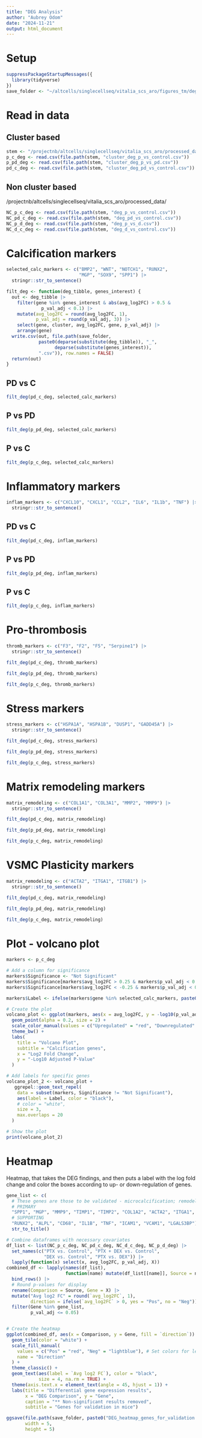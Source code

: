 ```yaml
---
title: "DEG Analysis"
author: "Aubrey Odom"
date: "2024-11-21"
output: html_document
---
```


# Setup
```R
suppressPackageStartupMessages({
  library(tidyverse)
})
save_folder <- "~/altcells/singlecellseq/vitalia_scs_aro/figures_tm/deg_tables"
```

# Read in data

## Cluster based
```R
stem <- "/projectnb/altcells/singlecellseq/vitalia_scs_aro/processed_data"
p_c_deg <- read.csv(file.path(stem, "cluster_deg_p_vs_control.csv"))
p_pd_deg <- read.csv(file.path(stem, "cluster_deg_p_vs_pd.csv"))
pd_c_deg <- read.csv(file.path(stem, "cluster_deg_pd_vs_control.csv"))
```

## Non cluster based

/projectnb/altcells/singlecellseq/vitalia_scs_aro/processed_data/

```R
NC_p_c_deg <- read.csv(file.path(stem, "deg_p_vs_control.csv"))
NC_pd_c_deg <- read.csv(file.path(stem, "deg_pd_vs_control.csv"))
NC_p_d_deg <- read.csv(file.path(stem, "deg_p_vs_d.csv"))
NC_d_c_deg <- read.csv(file.path(stem, "deg_d_vs_control.csv"))
```

# Calcification markers

```R
selected_calc_markers <- c("BMP2", "WNT", "NOTCH1", "RUNX2",
                           "MGP", "SOX9", "SPP1") |>
  stringr::str_to_sentence()

filt_deg <- function(deg_tibble, genes_interest) {
  out <- deg_tibble |>
    filter(gene %in% genes_interest & abs(avg_log2FC) > 0.5 &
             p_val_adj < 0.1) |>
    mutate(avg_log2FC = round(avg_log2FC, 1),
           p_val_adj = round(p_val_adj, 3)) |>
    select(gene, cluster, avg_log2FC, gene, p_val_adj) |>
    arrange(gene)
  write.csv(out, file.path(save_folder,
            paste0(deparse(substitute(deg_tibble)), "_",
                  deparse(substitute(genes_interest)),
            ".csv")), row.names = FALSE)
  return(out)
}

```

## PD vs C
```R
filt_deg(pd_c_deg, selected_calc_markers)
```
## P vs PD
```R
filt_deg(p_pd_deg, selected_calc_markers)
```
## P vs C
```R
filt_deg(p_c_deg, selected_calc_markers)
```
# Inflammatory markers

```R
inflam_markers <- c("CXCL10", "CXCL1", "CCL2", "IL6", "IL1b", "TNF") |>
  stringr::str_to_sentence()
```

## PD vs C
```R
filt_deg(pd_c_deg, inflam_markers)
```
## P vs PD
```R
filt_deg(p_pd_deg, inflam_markers)
```
## P vs C
```R
filt_deg(p_c_deg, inflam_markers)
```
# Pro-thrombosis

```R
thromb_markers <- c("F3", "F2", "F5", "Serpine1") |>
  stringr::str_to_sentence()

filt_deg(pd_c_deg, thromb_markers)

filt_deg(p_pd_deg, thromb_markers)

filt_deg(p_c_deg, thromb_markers)
```
# Stress markers

```R
stress_markers <- c("HSPA1A", "HSPA1B", "DUSP1", "GADD45A") |>
  stringr::str_to_sentence()

filt_deg(pd_c_deg, stress_markers)

filt_deg(p_pd_deg, stress_markers)

filt_deg(p_c_deg, stress_markers)
```
# Matrix remodeling markers

```R
matrix_remodeling <- c("COL1A1", "COL3A1", "MMP2", "MMP9") |>
  stringr::str_to_sentence()

filt_deg(pd_c_deg, matrix_remodeling)

filt_deg(p_pd_deg, matrix_remodeling)

filt_deg(p_c_deg, matrix_remodeling)
```
# VSMC Plasticity markers
```R
matrix_remodeling <- c("ACTA2", "ITGA1", "ITGB1") |>
  stringr::str_to_sentence()

filt_deg(pd_c_deg, matrix_remodeling)

filt_deg(p_pd_deg, matrix_remodeling)

filt_deg(p_c_deg, matrix_remodeling)
```

# Plot - volcano plot
```R
markers <- p_c_deg

# Add a column for significance
markers$Significance <- "Not Significant"
markers$Significance[markers$avg_log2FC > 0.25 & markers$p_val_adj < 0.05] <- "Upregulated"
markers$Significance[markers$avg_log2FC < -0.25 & markers$p_val_adj < 0.05] <- "Downregulated"

markers$Label <- ifelse(markers$gene %in% selected_calc_markers, paste0(markers$gene, "_", markers$cluster), NA)

# Create the plot
volcano_plot <- ggplot(markers, aes(x = avg_log2FC, y = -log10(p_val_adj), color = Significance)) +
  geom_point(alpha = 0.2, size = 2) +
  scale_color_manual(values = c("Upregulated" = "red", "Downregulated" = "blue", "Not Significant" = "grey")) +
  theme_bw() +
  labs(
    title = "Volcano Plot",
    subtitle = "Calcification genes",
    x = "Log2 Fold Change",
    y = "-Log10 Adjusted P-Value"
  )

# Add labels for specific genes
volcano_plot_2 <- volcano_plot +
   ggrepel::geom_text_repel(
    data = subset(markers, Significance != "Not Significant"),
    aes(label = Label, color = "black"),
    # color = "white",
    size = 3,
    max.overlaps = 20
  )

# Show the plot
print(volcano_plot_2)


```


# Heatmap

Heatmap, that takes the DEG findings, and then puts a label with the log fold change and color the boxes according to up- or down-regulation of genes.

```R
gene_list <- c(
  # These genes are those to be validated - microcalcification; remodeling
  # PRIMARY
  "SPP1", "MGP", "MMP9", "TIMP1", "TIMP2", "COL1A2", "ACTA2", "ITGA1", "CSF1", "TP53", "BCL2L1",
  # SUPPORTING
  "RUNX2", "ALPL", "CD68", "IL1B", "TNF", "ICAM1", "VCAM1", "LGALS3BP") |>
  str_to_title()

# Combine dataframes with necessary covariates
df_list <- list(NC_p_c_deg, NC_pd_c_deg, NC_d_c_deg, NC_p_d_deg) |>
  set_names(c("PTX vs. Control", "PTX + DEX vs. Control",
              "DEX vs. Control", "PTX vs. DEX")) |>
  lapply(function(x) select(x, avg_log2FC, p_val_adj, X))
combined_df <- lapply(names(df_list),
                      function(name) mutate(df_list[[name]], Source = name)) |>
  bind_rows() |>
  # Round p-values for display
  rename(Comparison = Source, Gene = X) |>
  mutate("Avg log2 FC" = round(`avg_log2FC`, 1),
         direction = ifelse(`avg_log2FC` > 0, yes = "Pos", no = "Neg")) |>
  filter(Gene %in% gene_list,
         p_val_adj <= 0.05)


# Create the heatmap
ggplot(combined_df, aes(x = Comparison, y = Gene, fill = `direction`)) +
  geom_tile(color = "white") +
  scale_fill_manual(
    values = c("Pos" = "red", "Neg" = "lightblue"), # Set colors for levels
    name = "Direction"
  ) +
  theme_classic() +
  geom_text(aes(label = `Avg log2 FC`), color = "black",
            size = 4, na.rm = TRUE) +
  theme(axis.text.x = element_text(angle = 45, hjust = 1)) +
  labs(title = "Differential gene expression results",
       x = "DEG Comparison", y = "Gene",
       caption = "** Non-significant results removed",
       subtitle = "Genes for validation in mice")

ggsave(file.path(save_folder, paste0("DEG_heatmap_genes_for_validation.png")),
       width = 5,
       height = 5)

  
```
